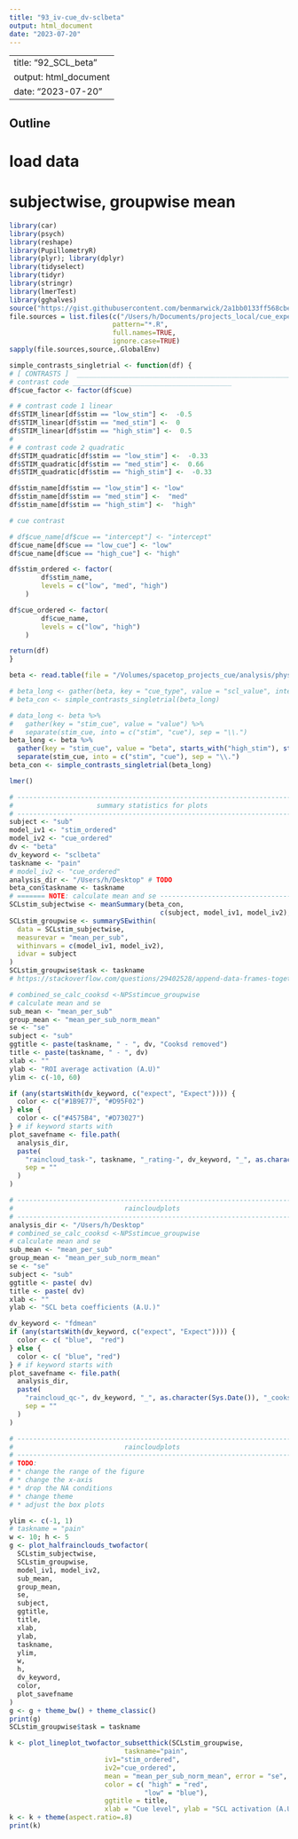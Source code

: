 ```yaml
---
title: "93_iv-cue_dv-sclbeta"
output: html_document
date: "2023-07-20"
---
```

---
title: "92_SCL_beta"
output: html_document
date: "2023-07-20"
---

## Outline
# load data
# subjectwise, groupwise mean

```r
library(car)
library(psych)
library(reshape)
library(PupillometryR)
library(plyr); library(dplyr)
library(tidyselect)
library(tidyr)
library(stringr)
library(lmerTest)
library(gghalves)
source("https://gist.githubusercontent.com/benmarwick/2a1bb0133ff568cbe28d/raw/fb53bd97121f7f9ce947837ef1a4c65a73bffb3f/geom_flat_violin.R")
file.sources = list.files(c("/Users/h/Documents/projects_local/cue_expectancy/scripts/step02_R/utils"),
                          pattern="*.R", 
                          full.names=TRUE, 
                          ignore.case=TRUE)
sapply(file.sources,source,.GlobalEnv)
```

```r
simple_contrasts_singletrial <- function(df) {
# [ CONTRASTS ]  ________________________________________________________________________________ # nolint
# contrast code ________________________________________
df$cue_factor <- factor(df$cue)

# # contrast code 1 linear
df$STIM_linear[df$stim == "low_stim"] <-  -0.5
df$STIM_linear[df$stim == "med_stim"] <-  0
df$STIM_linear[df$stim == "high_stim"] <-  0.5
#
# # contrast code 2 quadratic
df$STIM_quadratic[df$stim == "low_stim"] <-  -0.33
df$STIM_quadratic[df$stim == "med_stim"] <-  0.66
df$STIM_quadratic[df$stim == "high_stim"] <-  -0.33

df$stim_name[df$stim == "low_stim"] <- "low"
df$stim_name[df$stim == "med_stim"] <-  "med"
df$stim_name[df$stim == "high_stim"] <-  "high"

# cue contrast

# df$cue_name[df$cue == "intercept"] <- "intercept"
df$cue_name[df$cue == "low_cue"] <- "low"
df$cue_name[df$cue == "high_cue"] <- "high"

df$stim_ordered <- factor(
        df$stim_name,
        levels = c("low", "med", "high")
    )

df$cue_ordered <- factor(
        df$cue_name,
        levels = c("low", "high")
    )

return(df)
}
```

```r
beta <- read.table(file = "/Volumes/spacetop_projects_cue/analysis/physio/glm/factorial/glm-factorial_task-pain_scr.tsv", sep = '\t', header = TRUE)
```


```r
# beta_long <- gather(beta, key = "cue_type", value = "scl_value", intercept, high_stim.high_cue, high_stim.low_cue, med_stim.high_cue, med_stim.low_cue, low_stim.high_cue, low_stim.low_cue)
# beta_con <- simple_contrasts_singletrial(beta_long)

# data_long <- beta %>%
#   gather(key = "stim_cue", value = "value") %>%
#   separate(stim_cue, into = c("stim", "cue"), sep = "\\.")
beta_long <- beta %>%
  gather(key = "stim_cue", value = "beta", starts_with("high_stim"), starts_with("med_stim"), starts_with("low_stim")) %>%
  separate(stim_cue, into = c("stim", "cue"), sep = "\\.")
beta_con <- simple_contrasts_singletrial(beta_long)

```

```r
lmer()
```

```r

# ----------------------------------------------------------------------
#                     summary statistics for plots
# ----------------------------------------------------------------------
subject <- "sub"
model_iv1 <- "stim_ordered"
model_iv2 <- "cue_ordered"
dv <- "beta"
dv_keyword <- "sclbeta"
taskname <- "pain"
# model_iv2 <- "cue_ordered"
analysis_dir <- "/Users/h/Desktop" # TODO
beta_con$taskname <- taskname
# ======= NOTE: calculate mean and se ----------------------------------
SCLstim_subjectwise <- meanSummary(beta_con,
                                      c(subject, model_iv1, model_iv2), dv)
SCLstim_groupwise <- summarySEwithin(
  data = SCLstim_subjectwise,
  measurevar = "mean_per_sub",
  withinvars = c(model_iv1, model_iv2),
  idvar = subject
)
SCLstim_groupwise$task <- taskname
# https://stackoverflow.com/questions/29402528/append-data-frames-together-in-a-for-loop/29419402

# combined_se_calc_cooksd <-NPSstimcue_groupwise
# calculate mean and se
sub_mean <- "mean_per_sub"
group_mean <- "mean_per_sub_norm_mean"
se <- "se"
subject <- "sub"
ggtitle <- paste(taskname, " - ", dv, "Cooksd removed")
title <- paste(taskname, " - ", dv)
xlab <- ""
ylab <- "ROI average activation (A.U)"
ylim <- c(-10, 60)

if (any(startsWith(dv_keyword, c("expect", "Expect")))) {
  color <- c("#1B9E77", "#D95F02")
} else {
  color <- c("#4575B4", "#D73027")
} # if keyword starts with
plot_savefname <- file.path(
  analysis_dir,
  paste(
    "raincloud_task-", taskname, "_rating-", dv_keyword, "_", as.character(Sys.Date()), "_cooksd.png",
    sep = ""
  )
)

# ----------------------------------------------------------------------
#                            raincloudplots
# ----------------------------------------------------------------------
analysis_dir <- "/Users/h/Desktop"
# combined_se_calc_cooksd <-NPSstimcue_groupwise
# calculate mean and se
sub_mean <- "mean_per_sub"
group_mean <- "mean_per_sub_norm_mean"
se <- "se"
subject <- "sub"
ggtitle <- paste( dv)
title <- paste( dv)
xlab <- ""
ylab <- "SCL beta coefficients (A.U.)"

dv_keyword <- "fdmean"
if (any(startsWith(dv_keyword, c("expect", "Expect")))) {
  color <- c( "blue",  "red")
} else {
  color <- c( "blue", "red")
} # if keyword starts with
plot_savefname <- file.path(
  analysis_dir,
  paste(
    "raincloud_qc-", dv_keyword, "_", as.character(Sys.Date()), "_cooksd.png",
    sep = ""
  )
)

# ----------------------------------------------------------------------
#                            raincloudplots
# ----------------------------------------------------------------------
# TODO: 
# * change the range of the figure
# * change the x-axis
# * drop the NA conditions
# * change theme
# * adjust the box plots

ylim <- c(-1, 1)
# taskname = "pain"
w <- 10; h <- 5
g <- plot_halfrainclouds_twofactor(
  SCLstim_subjectwise,
  SCLstim_groupwise,
  model_iv1, model_iv2,
  sub_mean,
  group_mean,
  se,
  subject,
  ggtitle,
  title,
  xlab,
  ylab,
  taskname,
  ylim,
  w,
  h,
  dv_keyword,
  color,
  plot_savefname
)
g <- g + theme_bw() + theme_classic()
print(g)
SCLstim_groupwise$task = taskname

k <- plot_lineplot_twofactor_subsetthick(SCLstim_groupwise,
                             taskname="pain", 
                        iv1="stim_ordered",
                        iv2="cue_ordered",
                        mean = "mean_per_sub_norm_mean", error = "se",
                        color = c( "high" = "red",
                                  "low" = "blue"), 
                        ggtitle = title, 
                        xlab = "Cue level", ylab = "SCL activation (A.U.)")
k <- k + theme(aspect.ratio=.8)
print(k)
```


